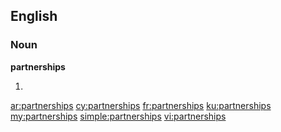 ==English==

===Noun===
'''partnerships'''

# {{plural of|[[partnership]]}}

[[ar:partnerships]]
[[cy:partnerships]]
[[fr:partnerships]]
[[ku:partnerships]]
[[my:partnerships]]
[[simple:partnerships]]
[[vi:partnerships]]